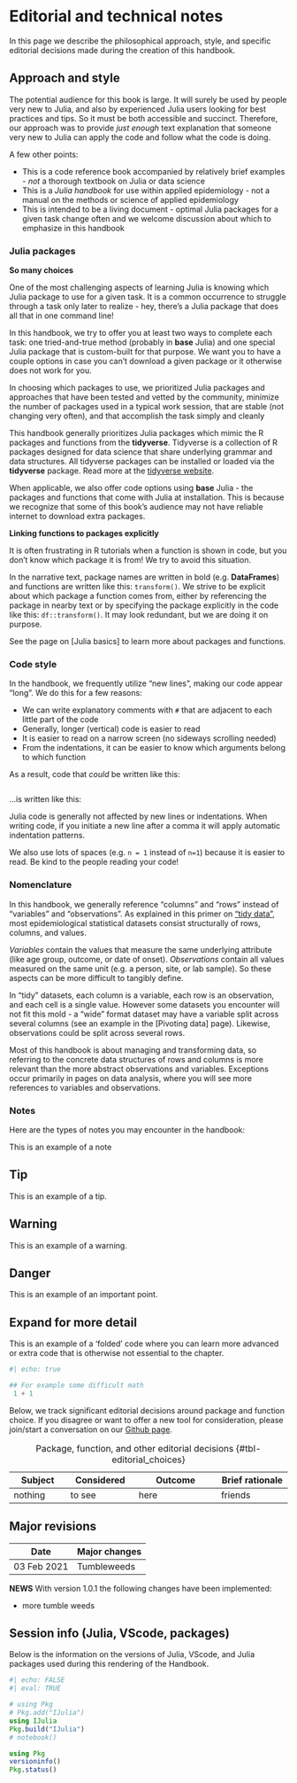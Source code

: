 # Editorial and technical notes { }

In this page we describe the philosophical approach, style, and specific editorial decisions made during the creation of this handbook.  


## Approach and style

The potential audience for this book is large. It will surely be used by people very new to Julia, and also by experienced Julia users looking for best practices and tips. So it must be both accessible and succinct. Therefore, our approach was to provide *just enough* text explanation that someone very new to Julia can apply the code and follow what the code is doing.  

A few other points:  

* This is a code reference book accompanied by relatively brief examples - *not* a thorough textbook on Julia or data science  
* This is a *Julia handbook* for use within applied epidemiology - not a manual on the methods or science of applied epidemiology  
* This is intended to be a living document - optimal Julia packages for a given task change often and we welcome discussion about which to emphasize in this handbook  

### Julia packages {.unnumbered}

**So many choices**  

One of the most challenging aspects of learning Julia is knowing which Julia package to use for a given task. It is a common occurrence to struggle through a task only later to realize - hey, there's a Julia package that does all that in one command line!  

In this handbook, we try to offer you at least two ways to complete each task: one tried-and-true method (probably in **base** Julia) and one special Julia package that is custom-built for that purpose. We want you to have a couple options in case you can't download a given package or it otherwise does not work for you.  

In choosing which packages to use, we prioritized Julia packages and approaches that have been tested and vetted by the community, minimize the number of packages used in a typical work session, that are stable (not changing very often), and that accomplish the task simply and cleanly  

This handbook generally prioritizes Julia packages which mimic the R packages and functions from the **tidyverse**. Tidyverse is a collection of R packages designed for data science that share underlying grammar and data structures. All tidyverse packages can be installed or loaded via the **tidyverse** package. Read more at the [tidyverse website](https://www.tidyverse.org/).  

When applicable, we also offer code options using **base** Julia - the packages and functions that come with Julia at installation. This is because we recognize that some of this book's audience may not have reliable internet to download extra packages.  

**Linking functions to packages explicitly**

It is often frustrating in R tutorials when a function is shown in code, but you don't know which package it is from! We try to avoid this situation.  

In the narrative text, package names are written in bold (e.g. **DataFrames**) and functions are written like this: `transform()`. We strive to be explicit about which package a function comes from, either by referencing the package in nearby text or by specifying the package explicitly in the code like this: `df::transform()`. It may look redundant, but we are doing it on purpose.  

See the page on [Julia basics] to learn more about packages and functions.  

### Code style {.unnumbered}

In the handbook, we frequently utilize "new lines", making our code appear "long". We do this for a few reasons:  

* We can write explanatory comments with `#` that are adjacent to each little part of the code  
* Generally, longer (vertical) code is easier to read  
* It is easier to read on a narrow screen (no sideways scrolling needed)  
* From the indentations, it can be easier to know which arguments belong to which function  

As a result, code that *could* be written like this:  

```julia


```

...is written like this:  

Julia code is generally not affected by new lines or indentations. When writing code, if you initiate a new line after a comma it will apply automatic indentation patterns. 

We also use lots of spaces (e.g. `n = 1` instead of `n=1`) because it is easier to read. Be kind to the people reading your code!  

### Nomenclature {.unnumbered}  

In this handbook, we generally reference "columns" and "rows" instead of "variables" and "observations". As explained in this primer on ["tidy data"](https://tidyr.tidyverse.org/articles/tidy-data.html), most epidemiological statistical datasets consist structurally of rows, columns, and values.  

*Variables* contain the values that measure the same underlying attribute (like age group, outcome, or date of onset). *Observations* contain all values measured on the same unit (e.g. a person, site, or lab sample). So these aspects can be more difficult to tangibly define.  

In "tidy" datasets, each column is a variable, each row is an observation, and each cell is a single value. However some datasets you encounter will not fit this mold - a "wide" format dataset may have a variable split across several columns (see an example in the [Pivoting data] page). Likewise, observations could be split across several rows.  

Most of this handbook is about managing and transforming data, so referring to the concrete data structures of rows and columns is more relevant than the more abstract observations and variables. Exceptions occur primarily in pages on data analysis, where you will see more references to variables and observations.  

### Notes {.unnumbered} 

Here are the types of notes you may encounter in the handbook: 


::: {.callout-note}
This is an example of a note
:::


::: {.callout-tip}
## Tip 
This is an example of a tip. 
:::



::: {.callout-warning}
## Warning

This is an example of a warning.
:::


::: {.callout-important}
## Danger

This is an example of an important point.
:::



::: {.callout-caution collapse="true"}
## Expand for more detail

This is an example of a 'folded' code where you can learn more advanced or extra code that is otherwise not essential to the chapter. 


```julia
#| echo: true

## For example some difficult math
 1 + 1 
```
:::

Below, we track significant editorial decisions around package and function choice. If you disagree or want to offer a new tool for consideration, please join/start a conversation on our [Github page](https://github.com/appliedepi/epijuliahandbook_eng).    




Subject           |     Considered      |   Outcome              |    Brief rationale   
----------------- | --------------------|------------------------|---------------------
nothing           | to see              |here                    | friends

: Package, function, and other editorial decisions {#tbl-editorial_choices}

## Major revisions  


Date           |Major changes        
---------------| ------------------------   
03 Feb 2021    |Tumbleweeds

**NEWS**
With version 1.0.1 the following changes have been implemented:  

* more tumble weeds 


## Session info (Julia, VScode, packages)  

Below is the information on the versions of Julia, VScode, and Julia packages used during this rendering of the Handbook.  

```julia
#| echo: FALSE
#| eval: TRUE 

# using Pkg
# Pkg.add("IJulia")
using IJulia
Pkg.build("IJulia")
# notebook()
```


```julia
using Pkg
versioninfo()
Pkg.status()
```
